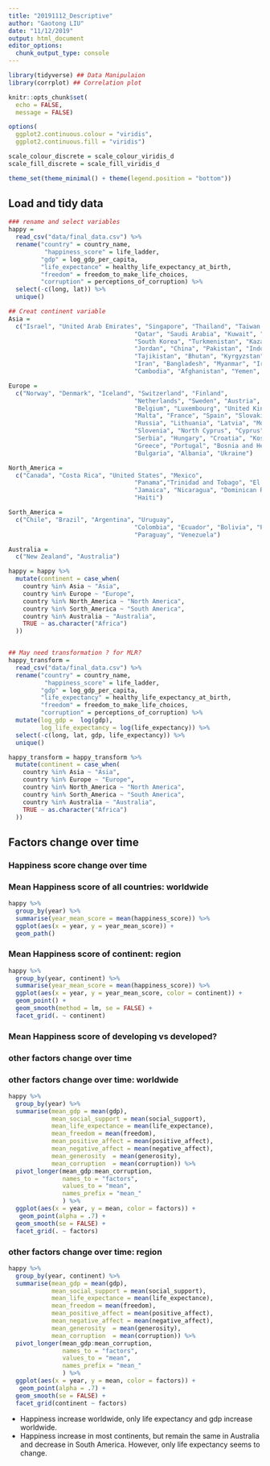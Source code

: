 ```yaml
---
title: "20191112_Descriptive"
author: "Gaotong LIU"
date: "11/12/2019"
output: html_document
editor_options: 
  chunk_output_type: console
---
```


```r
library(tidyverse) ## Data Manipulaion
library(corrplot) ## Correlation plot

knitr::opts_chunk$set(
  echo = FALSE,
  message = FALSE)

options(
  ggplot2.continuous.colour = "viridis",
  ggplot2.continuous.fill = "viridis")

scale_colour_discrete = scale_colour_viridis_d
scale_fill_discrete = scale_fill_viridis_d

theme_set(theme_minimal() + theme(legend.position = "bottom"))

```

## Load and tidy data
```r
### rename and select variables
happy = 
  read_csv("data/final_data.csv") %>% 
  rename("country" = country_name,
          "happiness_score" = life_ladder,
         "gdp" = log_gdp_per_capita,
         "life_expectance" = healthy_life_expectancy_at_birth,
         "freedom" = freedom_to_make_life_choices,
         "corruption" = perceptions_of_corruption) %>% 
  select(-c(long, lat)) %>% 
  unique()

## Creat continent variable
Asia = 
  c("Israel", "United Arab Emirates", "Singapore", "Thailand", "Taiwan Province of China",
                                   "Qatar", "Saudi Arabia", "Kuwait", "Bahrain", "Malaysia", "Uzbekistan", "Japan",
                                   "South Korea", "Turkmenistan", "Kazakhstan", "Turkey", "Hong Kong S.A.R., China", "Philippines",
                                   "Jordan", "China", "Pakistan", "Indonesia", "Azerbaijan", "Lebanon", "Vietnam",
                                   "Tajikistan", "Bhutan", "Kyrgyzstan", "Nepal", "Mongolia", "Palestinian Territories",
                                   "Iran", "Bangladesh", "Myanmar", "Iraq", "Sri Lanka", "Armenia", "India", "Georgia",
                                   "Cambodia", "Afghanistan", "Yemen", "Syria")

Europe = 
  c("Norway", "Denmark", "Iceland", "Switzerland", "Finland",
                                   "Netherlands", "Sweden", "Austria", "Ireland", "Germany",
                                   "Belgium", "Luxembourg", "United Kingdom", "Czech Republic",
                                   "Malta", "France", "Spain", "Slovakia", "Poland", "Italy",
                                   "Russia", "Lithuania", "Latvia", "Moldova", "Romania",
                                   "Slovenia", "North Cyprus", "Cyprus", "Estonia", "Belarus",
                                   "Serbia", "Hungary", "Croatia", "Kosovo", "Montenegro",
                                   "Greece", "Portugal", "Bosnia and Herzegovina", "Macedonia",
                                   "Bulgaria", "Albania", "Ukraine")

North_America = 
  c("Canada", "Costa Rica", "United States", "Mexico",  
                                   "Panama","Trinidad and Tobago", "El Salvador", "Belize", "Guatemala",
                                   "Jamaica", "Nicaragua", "Dominican Republic", "Honduras",
                                   "Haiti")

Sorth_America =  
  c("Chile", "Brazil", "Argentina", "Uruguay",
                                   "Colombia", "Ecuador", "Bolivia", "Peru",
                                   "Paraguay", "Venezuela")

Australia = 
  c("New Zealand", "Australia")

happy = happy %>% 
  mutate(continent = case_when(
    country %in% Asia ~ "Asia",
    country %in% Europe ~ "Europe",
    country %in% North_America ~ "North America",
    country %in% Sorth_America ~ "South America",
    country %in% Australia ~ "Australia",
    TRUE ~ as.character("Africa")
  ))


## May need transformation ? for MLR?
happy_transform =
  read_csv("data/final_data.csv") %>% 
  rename("country" = country_name,
          "happiness_score" = life_ladder,
         "gdp" = log_gdp_per_capita,
         "life_expectancy" = healthy_life_expectancy_at_birth,
         "freedom" = freedom_to_make_life_choices,
         "corruption" = perceptions_of_corruption) %>% 
  mutate(log_gdp =  log(gdp),
         log_life_expectancy = log(life_expectancy)) %>% 
  select(-c(long, lat, gdp, life_expectancy)) %>% 
  unique()

happy_transform = happy_transform %>% 
  mutate(continent = case_when(
    country %in% Asia ~ "Asia",
    country %in% Europe ~ "Europe",
    country %in% North_America ~ "North America",
    country %in% Sorth_America ~ "South America",
    country %in% Australia ~ "Australia",
    TRUE ~ as.character("Africa")
  ))

```

## Factors change over time
### Happiness score change over time
### Mean Happiness score of all countries: worldwide
```r
happy %>% 
  group_by(year) %>% 
  summarise(year_mean_score = mean(happiness_score)) %>% 
  ggplot(aes(x = year, y = year_mean_score)) +
  geom_path()
```

### Mean Happiness score of continent: region
```r
happy %>% 
  group_by(year, continent) %>% 
  summarise(year_mean_score = mean(happiness_score)) %>% 
  ggplot(aes(x = year, y = year_mean_score, color = continent)) +
  geom_point() +
  geom_smooth(method = lm, se = FALSE) +  
  facet_grid(. ~ continent)
```

### Mean Happiness score of developing vs developed?

### other factors change over time
### other factors change over time: worldwide
```r
happy %>% 
  group_by(year) %>%
  summarise(mean_gdp = mean(gdp),
            mean_social_support = mean(social_support),
            mean_life_expectance = mean(life_expectance),
            mean_freedom = mean(freedom),
            mean_positive_affect = mean(positive_affect),
            mean_negative_affect = mean(negative_affect),
            mean_generosity  = mean(generosity),
            mean_corruption  = mean(corruption)) %>% 
  pivot_longer(mean_gdp:mean_corruption,
               names_to = "factors",
               values_to = "mean",
               names_prefix = "mean_"
               ) %>% 
  ggplot(aes(x = year, y = mean, color = factors)) +
   geom_point(alpha = .7) +
  geom_smooth(se = FALSE) +  
  facet_grid(. ~ factors)
```

### other factors change over time: region
```r
happy %>% 
  group_by(year, continent) %>%
  summarise(mean_gdp = mean(gdp),
            mean_social_support = mean(social_support),
            mean_life_expectance = mean(life_expectance),
            mean_freedom = mean(freedom),
            mean_positive_affect = mean(positive_affect),
            mean_negative_affect = mean(negative_affect),
            mean_generosity  = mean(generosity),
            mean_corruption  = mean(corruption)) %>% 
  pivot_longer(mean_gdp:mean_corruption,
               names_to = "factors",
               values_to = "mean",
               names_prefix = "mean_"
               ) %>% 
  ggplot(aes(x = year, y = mean, color = factors)) +
   geom_point(alpha = .7) +
  geom_smooth(se = FALSE) +  
  facet_grid(continent ~ factors)
```

* Happiness increase worldwide, only life expectancy and gdp increase worldwide.
* Happiness increase in most continents, but remain the same in Australia and  decrease in South America. However, only life expectancy seems to change. 

